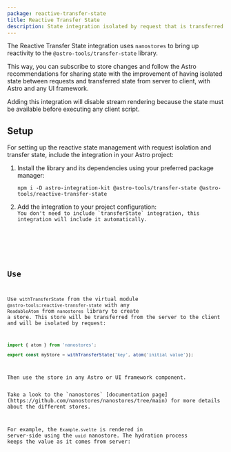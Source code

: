 ```yaml
---
package: reactive-transfer-state
title: Reactive Transfer State
description: State integration isolated by request that is transferred from server to client
---
```





<BetaAdvice />

The Reactive Transfer State integration uses `nanostores` to bring up reactivity to the `@astro-tools/transfer-state` library.

This way, you can subscribe to store changes and follow the Astro recommendations for sharing state with the improvement of having
isolated state between requests and transferred state from server to client, with Astro and any UI framework.

<Aside type="caution">Adding this integration will disable stream rendering because the state must be available before executing any client script.</Aside>

## Setup

For setting up the reactive state management with request isolation and transfer state, include the integration in your Astro project:
<Steps>
1.  Install the library and its dependencies using your preferred package manager:
    ```
    npm i -D astro-integration-kit @astro-tools/transfer-state @astro-tools/reactive-transfer-state
    ```
2.  Add the integration to your project configuration:
    <Code title="astro.config.mjs" code={setupExampleRaw} lang="typescript" />
    <Aside type="note">You don't need to include `transferState` integration, this integration will include it automatically.</Aside>
</Steps>

## Use

Use `withTransferState` from the virtual module `@astro-tools:reactive-transfer-state` with any `ReadableAtom` from `nanostores` library to create a store. This store will be transferred from the server to the client and will be isolated by request:

```typescript
import { atom } from 'nanostores';

export const myStore = withTransferState('key', atom('initial value'));
```

Then use the store in any Astro or UI framework component.

<Aside type="tip">Take a look to the `nanostores` [documentation page](https://github.com/nanostores/nanostores/tree/main) for more details about the different stores.</Aside>

For example, the `Example.svelte` is rendered in server-side using the `uuid` nanostore. The hydration process keeps the value as it comes from server:

<Example>
  <Tabs>
    <TabItem label="Example.astro">
      <Code code={transferStateExampleRaw} lang="astro" />
    </TabItem>
    <TabItem label="Example.svelte">
      <Code code={transferStateExampleChildRaw} lang="astro" />
    </TabItem>
    <TabItem label="uuid-store.ts">
      <Code code={uuidStoreExampleRaw} lang="typescript" />
    </TabItem>
    <TabItem label="Output.svelte">
      <Code code={outputCodeExample} lang="svelte" />
    </TabItem>
  </Tabs>
  <ExamplePreview hydration="example">
    <TransferStateExample id="example" />
  </ExamplePreview>
</Example>
